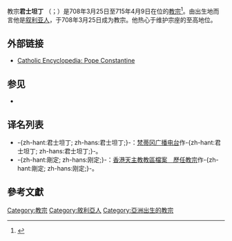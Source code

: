 {{Refimprove|time=2019-10-02T13:15:14+00:00}}
{{NoteTA
|G1=Popes
}}
{{Infobox Christian leader
|type             = Pope
|honorific-prefix = 教宗 
|name=君士坦丁<br />Constantinus PP.
|title = [[羅馬主教|羅馬主教]]
|image=[[File:88-Constantine.jpg|250px]]
|caption = 位於[[城外聖保祿大殿|城外聖保祿大殿]]的教宗剛定圖像
|term_start=708年3月25日
|term_end=715年4月9日（在位{{Age in years and days|708|03|25|715|04|09|age=no}}）
|predecessor=[[教宗西西诺|教宗希新]]
|successor=[[教宗額我略二世|教宗額我略二世]]
|birth_date=664年
|birthplace=[[叙利亚_(罗马帝国省份)|羅馬帝國敘利亞省]]
|death_date={{death date|715|4|9|mf=y}}
|deathplace=（地點不詳）
}}
{{infobox popestyles
|dipstyle = 教宗閣下
|offstyle = 教宗閣下
|relstyle = 聖父
|deathstyle=（无）
}}

教宗'''君士坦丁''' （{{lang-la|Constantinus PP.}}；{{bd|664年||715年|4月9日}}）是708年3月25日至715年4月9日在位的[[教宗|教宗]]<ref>{{cite web |title=Pontiffs |url=https://w2.vatican.va/content/vatican/en/holy-father.index.html |publisher=Holy See |accessdate=2019-09-09 |archiveurl=https://web.archive.org/web/20190909162143/https://w2.vatican.va/content/vatican/en/holy-father.index.html |archivedate=2019-09-09 |language=en}}</ref>。由出生地而言他是[[叙利亚人|叙利亚人]]，于708年3月25日成为教宗。他热心于维护宗座的至高地位。

== 外部链接 ==
* [http://www.newadvent.org/cathen/04294b.htm Catholic Encyclopedia: Pope Constantine] {{WebCite|url=https://www.webcitation.org/68c3XDNR0?url=http://www.newadvent.org/cathen/04294b.htm |date=20120622142638 |dateformat=iso }}

== 参见 ==
* {{1911}}

== 译名列表 ==
* -{zh-hant:君士坦丁; zh-hans:君士坦丁;}-：[https://web.archive.org/web/20040204175122/http://www.vaticanradio.org/cinesegb/santuari/51chiesestor2.html 梵蒂冈广播电台]作-{zh-hant:君士坦丁; zh-hans:君士坦丁;}-。
* -{zh-hant:剛定; zh-hans:刚定;}-：[https://web.archive.org/web/20051023073732/http://archives.catholic.org.hk/popes/index.htm 香港天主教教區檔案　歷任教宗]作-{zh-hant:剛定; zh-hans:刚定;}-。

== 參考文獻 ==
{{reflist}}

{{教宗|[[教宗西西诺|教宗希新]]|[[教宗額我略二世|教宗額我略二世]]|708年3月25日－715年4月9日}}
{{Popes}}
{{Catholicism}} 
{{History of the Roman Catholic Church}}
{{Authority control}}
{{DEFAULTSORT:Constantinus}}

[[Category:教宗|Category:教宗]]
[[Category:敘利亞人|Category:敘利亞人]]
[[Category:亞洲出生的教宗|Category:亞洲出生的教宗]]